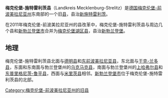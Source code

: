 {{noteTA
|G1=德国地名
|G2=Landkreis
|G3=单位
}}
{{德国县级行政单位
| 县徽图 = Image:DEU Landkreis Mecklenburg-Strelitz COA.svg
| 在德国内的位置图 = Image:Lage_des_Landkreises_Mecklenburg-Strelitz_in_Deutschland.png
| 所属联邦州 = 梅克伦堡-前波美拉尼亚州
| 所属行政区 = 
| 首府 = 新施特雷利茨
| 面积 = 2090
| 人口 = 77,509
| 统计时间 = 2010年12月31日
| 人口密度 = 37
| 汽车牌号 = MST
| 下设城镇 = 6个市、48个镇
| 政府地址 = Woldegker Chaussee 35<br />17235 Neustrelitz
| 政府网站 = www.mecklenburg-strelitz.de
| 在州内的位置图 = Image:Mecklenburg wp mst.png
|}}

'''梅克伦堡-施特雷利茨县'''（Landkreis Mecklenburg-Strelitz）是[[德国|德国]][[梅克伦堡-前波美拉尼亚州|梅克伦堡-前波美拉尼亚州]]东南部的一个旧[[县_(德国)|县]]，县治[[新施特雷利茨|新施特雷利茨]]。

在2011年梅克伦堡-前波美拉尼亚州的县改革中，梅克伦堡-施特雷利茨县与周边几个县和[[新勃兰登堡|新勃兰登堡市]]合并为[[梅克伦堡湖区县|梅克伦堡湖区县]]，县治[[新勃兰登堡|新勃兰登堡]]。

== 地理 ==

梅克伦堡-施特雷利茨县北面与[[德明县|德明县]]和[[东前波美拉尼亚县|东前波美拉尼亚县]]，东北面与[[于克-兰多县|于克-兰多县]]，东面和东南面与勃兰登堡州的[[乌克马克县|乌克马克县]]，南面与勃兰登堡州的[[上哈弗尔县|上哈弗尔县]]和[[东普里格尼茨-鲁平县|东普里格尼茨-鲁平县]]，西面与[[米里茨县|米里茨县]]相邻。[[新勃兰登堡|新勃兰登堡市]]位于梅克伦堡-施特雷利茨县的北部。



{{Authority control}}
[[Category:梅克伦堡-前波美拉尼亚州的旧县|Category:梅克伦堡-前波美拉尼亚州的旧县]]